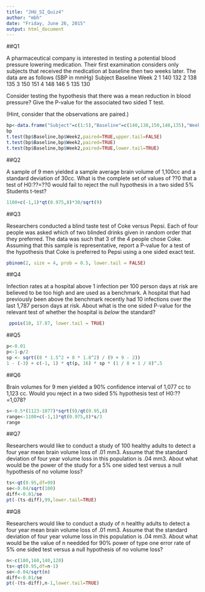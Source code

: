 ```yaml
---
title: "JHU_SI_Quiz4"
author: "mbh"
date: "Friday, June 26, 2015"
output: html_document
---
```


##Q1

A pharmaceutical company is interested in testing a potential blood pressure lowering medication. 
Their first examination considers only subjects that received the medication at baseline then two weeks later. 
The data are as follows (SBP in mmHg)
Subject        Baseline	Week 2
1	140	132
2	138	135
3	150	151
4	148	146
5	135	130

Consider testing the hypothesis that there was a mean reduction in blood pressure?
Give the P-value for the associated two sided T test.

(Hint, consider that the observations are paired.)

```r
bp<-data.frame("Subject"=c(1:5),"Baseline"=c(140,138,150,148,135),"Week2"=c(132,135,151,146,130))
bp
t.test(bp$Baseline,bp$Week2,paired=TRUE,upper.tail=FALSE)
t.test(bp$Baseline,bp$Week2,paired=TRUE)
t.test(bp$Baseline,bp$Week2,paired=TRUE,lower.tail=TRUE)
```

##Q2

A sample of 9 men yielded a sample average brain volume of 1,100cc and a standard deviation of 30cc.
What is the complete set of values of ??0 that a test of H0:??=??0 would fail to reject the null 
hypothesis in a two sided 5% Students t-test?

```r
1100+c(-1,1)*qt(0.975,8)*30/sqrt(9)
```

##Q3

Researchers conducted a blind taste test of Coke versus Pepsi. Each of four people was asked which of 
two blinded drinks given in random order that they preferred. The data was such that 3 of the 4 people
chose Coke. Assuming that this sample is representative, report a P-value for a test of the hypothesis
that Coke is preferred to Pepsi using a one sided exact test.

```r
pbinom(2, size = 4, prob = 0.5, lower.tail = FALSE)
```

##Q4

Infection rates at a hospital above 1 infection per 100 person days at risk are believed to be too high
and are used as a benchmark. A hospital that had previously been above the benchmark recently had
10 infections over the last 1,787 person days at risk. About what is the one sided P-value for the
relevant test of whether the hospital is *below* the standard?

```r
 ppois(10, 17.87, lower.tail = TRUE)
```

##Q5

```r
p<-0.01
p<-1-p/2
sp <- sqrt((8 * 1.5^2 + 8 * 1.8^2) / (9 + 9 - 2))
1 - (-3) + c(-1, 1) * qt(p, 16) * sp * (1 / 8 + 1 / 8)^.5
```
##Q6

Brain volumes for 9 men yielded a 90% confidence interval of 1,077 cc to 1,123 cc. 
Would you reject in a two sided 5% hypothesis test of H0:??=1,078?

```r
s<-0.5*(1123-1077)*sqrt(9)/qt(0.95,8)
range<-1100+c(-1,1)*qt(0.975,8)*s/3
range
```

##Q7

Researchers would like to conduct a study of 100 healthy adults to detect a four year mean brain volume
loss of .01 mm3. Assume that the standard deviation of four year volume loss in this population is .04 mm3.
About what would be the power of the study for a 5% one sided test versus a null hypothesis of no volume loss?

```r
ts<-qt(0.95,df=99)
se<-0.04/sqrt(100)
diff<-0.01/se
pt(-(ts-diff),99,lower.tail=TRUE)
```

##Q8

Researchers would like to conduct a study of n healthy adults to detect a four year mean brain volume loss of .01 mm3.
Assume that the standard deviation of four year volume loss in this population is .04 mm3. About what would be the value
of n needded for 90% power of type one error rate of 5% one sided test versus a null hypothesis of no volume loss?

```r
n<-c(180,160,140,120)
ts<-qt(0.95,df=n-1)
se<-0.04/sqrt(n)
diff<-0.01/se
pt(-(ts-diff),n-1,lower.tail=TRUE)
```
